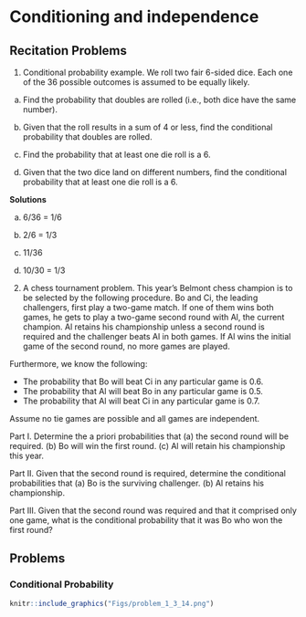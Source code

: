 # Conditioning and independence {-}

## Recitation Problems {#rcp2 -} 

1. Conditional probability example. We roll two fair 6-sided dice. Each one of the 36 possible outcomes is assumed to be equally likely.

(a) Find the probability that doubles are rolled (i.e., both dice have the same number).

(b) Given that the roll results in a sum of 4 or less, find the conditional probability that doubles are rolled.

(c) Find the probability that at least one die roll is a 6.

(d) Given that the two dice land on different numbers, find the conditional probability that at least one die roll is a 6.

**Solutions**

(a) 6/36 = 1/6

(b) 2/6 = 1/3

(c) 11/36

(d) 10/30 = 1/3

2. A chess tournament problem. This year's Belmont chess champion is to be selected by the following procedure. Bo and Ci, the leading challengers, first play a two-game match. If one of them wins both games, he gets to play a two-game second round with Al, the current champion. Al retains his championship unless a second round is required and the challenger beats Al in both games. If Al wins the initial game of the second round, no more games are played.

Furthermore, we know the following:

* The probability that Bo will beat Ci in any particular game is 0.6.
* The probability that Al will beat Bo in any particular game is 0.5.
* The probability that Al will beat Ci in any particular game is 0.7.

Assume no tie games are possible and all games are independent.

Part I. Determine the a priori probabilities that
(a) the second round will be required.
(b) Bo will win the first round.
(c) Al will retain his championship this year.

Part II. Given that the second round is required, determine the conditional probabilities that
(a) Bo is the surviving challenger.
(b) Al retains his championship.

Part III. Given that the second round was required and that it comprised only one game, what is the conditional probability that it was Bo who won the first round?

## Problems {-}
### Conditional Probability {-}
```r
knitr::include_graphics("Figs/problem_1_3_14.png")
```

